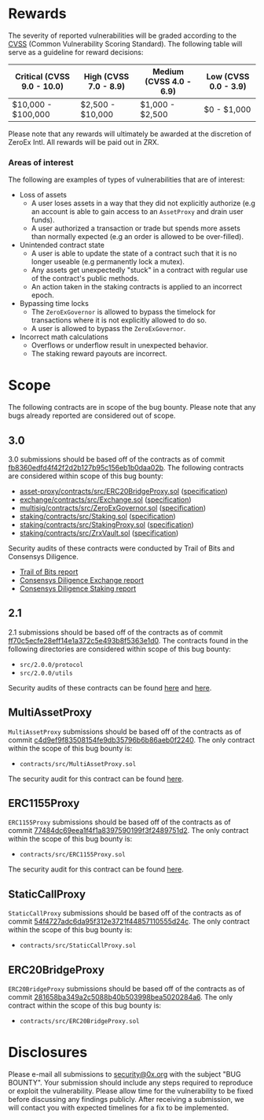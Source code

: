 # Rewards

The severity of reported vulnerabilities will be graded according to the [CVSS](https://www.first.org/cvss/) (Common Vulnerability Scoring Standard). The following table will serve as a guideline for reward decisions:

| Critical (CVSS 9.0 - 10.0) | High (CVSS 7.0 - 8.9) | Medium (CVSS 4.0 - 6.9) | Low (CVSS 0.0 - 3.9) |
| -------------------------- | --------------------- | ----------------------- | -------------------- |
| $10,000 - $100,000         | $2,500 - $10,000      | $1,000 - $2,500         | $0 - $1,000          |

Please note that any rewards will ultimately be awarded at the discretion of ZeroEx Intl. All rewards will be paid out in ZRX.

### Areas of interest

The following are examples of types of vulnerabilities that are of interest:

-   Loss of assets
    -   A user loses assets in a way that they did not explicitly authorize (e.g an account is able to gain access to an `AssetProxy` and drain user funds).
    -   A user authorized a transaction or trade but spends more assets than normally expected (e.g an order is allowed to be over-filled).
-   Unintended contract state
    -   A user is able to update the state of a contract such that it is no longer useable (e.g permanently lock a mutex).
    -   Any assets get unexpectedly "stuck" in a contract with regular use of the contract's public methods.
    -   An action taken in the staking contracts is applied to an incorrect epoch.
-   Bypassing time locks
    -   The `ZeroExGovernor` is allowed to bypass the timelock for transactions where it is not explicitly allowed to do so.
    -   A user is allowed to bypass the `ZeroExGovernor`.
-   Incorrect math calculations
    -   Overflows or underflow result in unexpected behavior.
    -   The staking reward payouts are incorrect.

# Scope

The following contracts are in scope of the bug bounty. Please note that any bugs already reported are considered out of scope.

## 3.0

3.0 submissions should be based off of the contracts as of commit [fb8360edfd4f42f2d2b127b95c156eb1b0daa02b](https://github.com/0xProject/0x-monorepo/tree/fb8360edfd4f42f2d2b127b95c156eb1b0daa02b/contracts).
The following contracts are considered within scope of this bug bounty:

-   [asset-proxy/contracts/src/ERC20BridgeProxy.sol](https://github.com/0xProject/0x-monorepo/blob/fb8360edfd4f42f2d2b127b95c156eb1b0daa02b/contracts/asset-proxy/contracts/src/ERC20BridgeProxy.sol) ([specification](https://github.com/0xProject/0x-protocol-specification/blob/master/asset-proxy/erc20-bridge-proxy.md))
-   [exchange/contracts/src/Exchange.sol](https://github.com/0xProject/0x-monorepo/blob/fb8360edfd4f42f2d2b127b95c156eb1b0daa02b/contracts/exchange/contracts/src/Exchange.sol) ([specification](https://github.com/0xProject/0x-protocol-specification/blob/master/v3/v3-specification.md))
-   [multisig/contracts/src/ZeroExGovernor.sol](https://github.com/0xProject/0x-monorepo/blob/fb8360edfd4f42f2d2b127b95c156eb1b0daa02b/contracts/multisig/contracts/src/ZeroExGovernor.sol) ([specification](https://github.com/0xProject/0x-protocol-specification/blob/master/v3/zero-ex-governor.md))
-   [staking/contracts/src/Staking.sol](https://github.com/0xProject/0x-monorepo/blob/fb8360edfd4f42f2d2b127b95c156eb1b0daa02b/contracts/staking/contracts/src/Staking.sol) ([specification](https://github.com/0xProject/0x-protocol-specification/blob/master/staking/staking-specification.md))
-   [staking/contracts/src/StakingProxy.sol](https://github.com/0xProject/0x-monorepo/blob/fb8360edfd4f42f2d2b127b95c156eb1b0daa02b/contracts/staking/contracts/src/StakingProxy.sol) ([specification](https://github.com/0xProject/0x-protocol-specification/blob/master/staking/staking-specification.md))
-   [staking/contracts/src/ZrxVault.sol](https://github.com/0xProject/0x-monorepo/blob/fb8360edfd4f42f2d2b127b95c156eb1b0daa02b/contracts/staking/contracts/src/ZrxVault.sol) ([specification](https://github.com/0xProject/0x-protocol-specification/blob/master/staking/staking-specification.md))

Security audits of these contracts were conducted by Trail of Bits and Consensys Diligence.

-   [Trail of Bits report](http://zeips.0x.org.s3-website.us-east-2.amazonaws.com/audits/56/trail-of-bits/audit.pdf)
-   [Consensys Diligence Exchange report](https://diligence.consensys.net/audits/2019/09/0x-v3-exchange/)
-   [Consensys Diligence Staking report](https://diligence.consensys.net/audits/2019/10/0x-v3-staking/)

## 2.1

2.1 submissions should be based off of the contracts as of commit [ff70c5ecfe28eff14e1a372c5e493b8f5363e1d0](https://github.com/0xProject/0x-monorepo/tree/ff70c5ecfe28eff14e1a372c5e493b8f5363e1d0/packages/contracts/src/2.0.0).
The contracts found in the following directories are considered within scope of this bug bounty:

-   `src/2.0.0/protocol`
-   `src/2.0.0/utils`

Security audits of these contracts can be found [here](https://docs.google.com/document/d/1jYv6V21MfCSwCS5fxD6ZyaLWGzkpRSUO0lZpST94XsA/edit) and [here](https://github.com/ConsenSys/0x_audit_report_2018-07-23).

## MultiAssetProxy

`MultiAssetProxy` submissions should be based off of the contracts as of commit [c4d9ef9f83508154fe9db35796b6b86aeb0f2240](https://github.com/0xProject/0x-monorepo/tree/c4d9ef9f83508154fe9db35796b6b86aeb0f2240/contracts/asset-proxy).
The only contract within the scope of this bug bounty is:

-   `contracts/src/MultiAssetProxy.sol`

The security audit for this contract can be found [here](https://github.com/ConsenSys/0x-audit-report-2018-12).

## ERC1155Proxy

`ERC1155Proxy` submissions should be based off of the contracts as of commit [77484dc69eea1f4f1a8397590199f3f2489751d2](https://github.com/0xProject/0x-monorepo/tree/77484dc69eea1f4f1a8397590199f3f2489751d2/contracts/asset-proxy).
The only contract within the scope of this bug bounty is:

-   `contracts/src/ERC1155Proxy.sol`

The security audit for this contract can be found [here](https://github.com/ConsenSys/0x-audit-report-2019-05).

## StaticCallProxy

`StaticCallProxy` submissions should be based off of the contracts as of commit [54f4727adc6da95f312e3721f44857110555d24c](https://github.com/0xProject/0x-monorepo/tree/54f4727adc6da95f312e3721f44857110555d24c/contracts/asset-proxy).
The only contract within the scope of this bug bounty is:

-   `contracts/src/StaticCallProxy.sol`

## ERC20BridgeProxy

`ERC20BridgeProxy` submissions should be based off of the contracts as of commit [281658ba349a2c5088b40b503998bea5020284a6](https://github.com/0xProject/0x-monorepo/tree/281658ba349a2c5088b40b503998bea5020284a6/contracts/asset-proxy).
The only contract within the scope of this bug bounty is:

-   `contracts/src/ERC20BridgeProxy.sol`

# Disclosures

Please e-mail all submissions to security@0x.org with the subject "BUG BOUNTY". Your submission should include any steps required to reproduce or exploit the vulnerability. Please allow time for the vulnerability to be fixed before discussing any findings publicly. After receiving a submission, we will contact you with expected timelines for a fix to be implemented.
